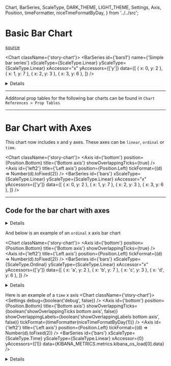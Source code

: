   Chart,
  BarSeries,
  ScaleType,
  DARK_THEME,
  LIGHT_THEME,
  Settings,
  Axis,
  Position,
  timeFormatter,
  niceTimeFormatByDay,
} from '../../src';

<Meta title="Types of charts/Bar Charts/Basic and with axes" />

# Basic Bar Chart

[source](https://datavizproject.com/data-type/bar-chart/)

<Chart className={'story-chart'}>
    <BarSeries
    id={'bars1'}
    name={'Simple bar series'}
    xScaleType={ScaleType.Linear}
    yScaleType={ScaleType.Linear}
    xAccessor="x"
    yAccessors={['y']}
    data={[
    { x: 0, y: 2 },
    { x: 1, y: 7 },
    { x: 2, y: 3 },
    { x: 3, y: 6 },
    ]}
    />
</Chart>


<details>

Below is a very basic bar chart from Elastic Charts. A bar chart is a chart with rectangular bars with lengths proportional to the values that they represent.  One axis of the chart shows the specific categories being compared, and the other axis represents a discrete value.
Bar charts provide a visual presentation of categorical data. Categorical data is a grouping of data into discrete groups, such as months of the year, age group, shoe sizes, and animals. These categories are usually qualitative. Bars on the chart may be arranged in any order.

``` js
<Chart className={'story-chart'}>
    <BarSeries
    id={'bars1'}
    name={'Simple bar series'}
    xScaleType={ScaleType.Linear}
    yScaleType={ScaleType.Linear}
    xAccessor="x"
    yAccessors={['y']}
    data={[
    { x: 0, y: 2 },
    { x: 1, y: 7 },
    { x: 2, y: 3 },
    { x: 3, y: 6 },
    ]}
    />
</Chart>
```
</details>

***
<Description markdown={BarSeriesPropsTable} />

Additonal prop tables for the following bar charts can be found in `Chart References > Prop Tables`
***

# Bar Chart with Axes

This chart now includes x and y axes. These axes can be `linear`, `ordinal` or `time`.

<Chart className={'story-chart'}>
    <Settings theme={LIGHT_THEME} />
    <Axis id={'bottom'} position={Position.Bottom} title={'Bottom axis'} showOverlappingTicks={true} />
    <Axis
    id={'left2'}
    title={'Left axis'}
    position={Position.Left}
    tickFormat={(d) => Number(d).toFixed(2)}
    />
    <BarSeries
    id={'bars'}
    xScaleType={ScaleType.Linear}
    yScaleType={ScaleType.Linear}
    xAccessor="x"
    yAccessors={['y']}
    data={[
        { x: 0, y: 2 },
        { x: 1, y: 7 },
        { x: 2, y: 3 },
        { x: 3, y: 6 },
    ]}
    />
</Chart>

***
## Code for the bar chart with axes

<details>

```js
<Chart className={'story-chart'}>
    <Settings theme={LIGHT_THEME} />
    <Axis id={'bottom'} position={Position.Bottom} title={'Bottom axis'} showOverlappingTicks={true} />
    <Axis
    id={'left2'}
    title={'Left axis'}
    position={Position.Left}
    tickFormat={(d:any) => Number(d).toFixed(2)}
    />
    <BarSeries
    id={'bars'}
    xScaleType={ScaleType.Linear}
    yScaleType={ScaleType.Linear}
    xAccessor="x"
    yAccessors={['y']}
    data={[
        { x: 0, y: 2 },
        { x: 1, y: 7 },
        { x: 2, y: 3 },
        { x: 3, y: 6 },
    ]}
    />
</Chart>
```
</details>

<Description markdown={BarWAxisPropsTable} />

And below is an example of an `ordinal` x axis bar chart

<Chart className={'story-chart'}>
    <Axis id={'bottom'} position={Position.Bottom} title={'Bottom axis'} showOverlappingTicks={true} />
    <Axis
    id={'left2'}
    title={'Left axis'}
    position={Position.Left}
    tickFormat={(d) => Number(d).toFixed(2)}
    />
    <BarSeries
    id={'bars'}
    xScaleType={ScaleType.Ordinal}
    yScaleType={ScaleType.Linear}
    xAccessor="x"
    yAccessors={['y']}
    data={[
        { x: 'a', y: 2 },
        { x: 'b', y: 7 },
        { x: 'c', y: 3 },
        { x: 'd', y: 6 },
    ]}
    />
</Chart>

<details>

```js

<Chart className={'story-chart'}>
    <Axis id={'bottom'} position={Position.Bottom} title={'Bottom axis'} showOverlappingTicks={true} />
    <Axis
    id={'left2'}
    title={'Left axis'}
    position={Position.Left}
    tickFormat={(d) => Number(d).toFixed(2)}
    />

    <BarSeries
    id={'bars'}
    xScaleType={ScaleType.Ordinal}
    yScaleType={ScaleType.Linear}
    xAccessor="x"
    yAccessors={['y']}
    data={[
        { x: 'a', y: 2 },
        { x: 'b', y: 7 },
        { x: 'c', y: 3 },
        { x: 'd', y: 6 },
    ]}
    />
</Chart>
```

</details>

Here is an example of a `time` x axis
<Chart className={'story-chart'}>
    <Settings debug={boolean('debug', false)} />
    <Axis
        id={'bottom'}
        position={Position.Bottom}
        title={'Bottom axis'}
        showOverlappingTicks={boolean('showOverlappingTicks bottom axis', false)}
        showOverlappingLabels={boolean('showOverlappingLabels bottom axis', false)}
        tickFormat={timeFormatter(niceTimeFormatByDay(1))}
    />
    <Axis
        id={'left2'}
        title={'Left axis'}
        position={Position.Left}
        tickFormat={(d) => Number(d).toFixed(2)}
    />
    <BarSeries
        id={'bars'}
        xScaleType={ScaleType.Time}
        yScaleType={ScaleType.Linear}
        xAccessor={0}
        yAccessors={[1]}
        data={KIBANA_METRICS.metrics.kibana_os_load[0].data}
    />
</Chart>

<details>

```js
<Chart className={'story-chart'}>
    <Settings debug={boolean('debug', false)} />
    <Axis
        id={'bottom'}
        position={Position.Bottom}
        title={'Bottom axis'}
        showOverlappingTicks={boolean('showOverlappingTicks bottom axis', false)}
        showOverlappingLabels={boolean('showOverlappingLabels bottom axis', false)}
        tickFormat={timeFormatter(niceTimeFormatByDay(1))}
    />
    <Axis
        id={'left2'}
        title={'Left axis'}
        position={Position.Left}
        tickFormat={(d) => Number(d).toFixed(2)}
    />
    <BarSeries
        id={'bars'}
        xScaleType={ScaleType.Time}
        yScaleType={ScaleType.Linear}
        xAccessor={0}
        yAccessors={[1]}
        data={KIBANA_METRICS.metrics.kibana_os_load[0].data}
    />
</Chart>
```
</details>
